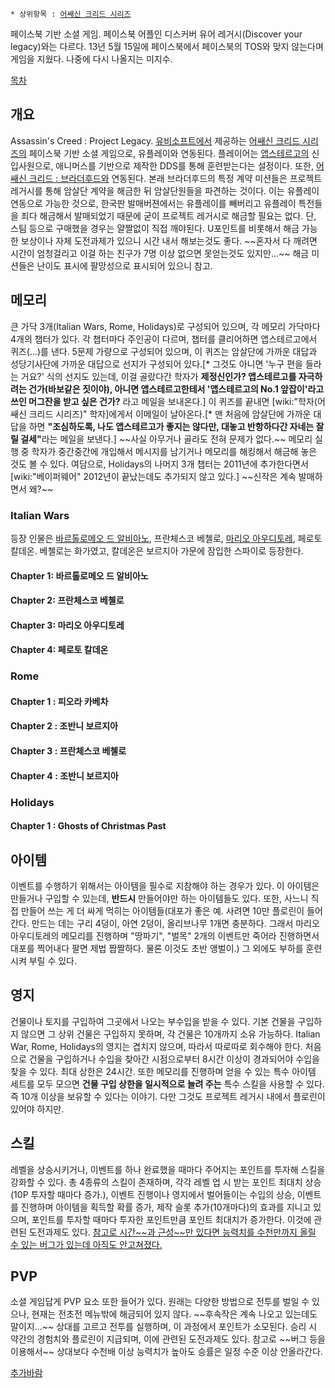  * 상위항목 : [[어쌔신 크리드 시리즈]]

페이스북 기반 소셜 게임. 페이스북 어플인 디스커버 유어 레거시(Discover your legacy)와는 다르다.
13년 5월 15일에 페이스북에서 페이스북의 TOS와 맞지 않는다며 게임을 지웠다. 나중에 다시 나올지는 미지수.

[[목차]]
== 개요 ==
Assassin's Creed : Project Legacy. [[유비소프트]]에서 제공하는 [[어쌔신 크리드 시리즈]]의 페이스북 기반 소셜 게임으로, 유플레이와 연동된다. 플레이어는 [[앱스테르고]]의 신입사원으로, 애니머스를 기반으로 제작한 DDS를 통해 훈련받는다는 설정이다. 또한, [[어쌔신 크리드 : 브라더후드]]와 연동된다. 본래 브라더후드의 특정 계약 미션들은 프로젝트 레거시를 통해 암살단 계약을 해금한 뒤 암살단원들을 파견하는 것이다. 이는 유플레이 연동으로 가능한 것으로, 한국판 발매버젼에서는 유플레이를 빼버리고 유플레이 특전들을 죄다 해금해서 발매되었기 때문에 굳이 프로젝트 레거시로 해금할 필요는 없다. 단, 스팀 등으로 구매했을 경우는 얄짤없이 직접 깨야된다. U포인트를 비롯해서 해금 가능한 보상이나 자체 도전과제가 있으니 시간 내서 해보는것도 좋다. ~~혼자서 다 깨려면 시간이 엄청걸리고 이걸 하는 친구가 7명 이상 없으면 못얻는것도 있지만...~~ 해금 미션들은 난이도 표시에 팔망성으로 표시되어 있으니 참고.

== 메모리 ==
큰 가닥 3개(Italian Wars, Rome, Holidays)로 구성되어 있으며, 각 메모리 가닥마다 4개의 챕터가 있다. 각 챕터마다 주인공이 다르며, 챕터를 클리어하면 앱스테르고에서 퀴즈(...)를 낸다. 5문제 가량으로 구성되어 있으며, 이 퀴즈는 암살단에 가까운 대답과 성당기사단에 가까운 대답으로 선지가 구성되어 있다.[* 그것도 아니면 '누구 편을 들라는 거요?' 식의 선지도 있는데, 이걸 골랐다간 학자가 '''제정신인가? 앱스테르고를 자극하려는 건가(바보같은 짓이야), 아니면 앱스테르고한테서 '앱스테르고의 No.1 앞잡이'라고 쓰인 머그잔을 받고 싶은 건가?''' 라고 메일을 보내온다.] 이 퀴즈를 끝내면 [wiki:"학자(어쌔신 크리드 시리즈)" 학자]에게서 이메일이 날아온다.[* 맨 처음에 암살단에 가까운 대답을 하면 '''"조심하도록, 나도 앱스테르고가 좋지는 않다만, 대놓고 반항하다간 자네는 잘릴 걸세"'''라는 메일을 보낸다.] ~~사실 아무거나 골라도 전혀 문제가 없다.~~ 메모리 실행 중 학자가 중간중간에 개입해서 메시지를 남기거나 메모리를 해킹해서 해금해 놓은 것도 볼 수 있다. 여담으로, Holidays의 나머지 3개 챕터는 2011년에 추가한다면서 [wiki:"베이퍼웨어" 2012년이 끝났는데도 추가되지 않고 있다.] ~~신작은 계속 발매하면서 왜?~~

=== Italian Wars ===
등장 인물은 [[바르톨로메오 드 알비아노]], 프란체스코 베첼로, [[마리오 아우디토레]], 페로토 칼데온. 베첼로는 화가였고, 칼데온은 보르지아 가문에 잠입한 스파이로 등장한다.

==== Chapter 1: 바르톨로메오 드 알비아노 ====

==== Chapter 2: 프란체스코 베첼로 ====

==== Chapter 3: 마리오 아우디토레 ====

==== Chapter 4: 페로토 칼데온 ==== 

=== Rome ===

==== Chapter 1 : 피오라 카베차 ====

==== Chapter 2 : 조반니 보르지아 ====

==== Chapter 3 : 프란체스코 베첼로 ====

==== Chapter 4 : 조반니 보르지아 ====

=== Holidays ===

==== Chapter 1 : Ghosts of Christmas Past ====

== 아이템 ==
이벤트를 수행하기 위해서는 아이템을 필수로 지참해야 하는 경우가 있다. 이 아이템은 만들거나 구입할 수 있는데, '''반드시''' 만들어야만 하는 아이템들도 있다. 또한, 사느니 직접 만들어 쓰는 게 더 싸게 먹히는 아이템들(대포가 좋은 예. 사려면 10만 플로린이 들어간다. 만드는 데는 구리 4덩이, 아연 2덩이, 올리브나무 1개면 충분하다. 그래서 마리오 아우디토레의 메모리를 진행하며 "땅파기", "벌목" 2개의 이벤트만 죽어라 진행하면서 대포를 찍어내다 팔면 제법 짭짤하다. 물론 이것도 초반 앵벌이.)
그 외에도 부하를 훈련시켜 부릴 수 있다. 

== 영지 ==
건물이나 토지를 구입하여 그곳에서 나오는 부수입을 받을 수 있다. 기본 건물을 구입하지 않으면 그 상위 건물은 구입하지 못하며, 각 건물은 10개까지 소유 가능하다. Italian War, Rome, Holidays의 영지는 겹치지 않으며, 따라서 따로따로 회수해야 한다. 처음으로 건물을 구입하거나 수입을 찾아간 시점으로부터 8시간 이상이 경과되어야 수입을 찾을 수 있다. 최대 상한은 24시간. 또한 메모리를 진행하며 얻을 수 있는 특수 아이템 세트를 모두 모으면 '''건물 구입 상한을 일시적으로 늘려 주는''' 특수 스킬을 사용할 수 있다. 즉 10개 이상을 보유할 수 있다는 이야기. 다만 그것도 프로젝트 레거시 내에서 플로린이 있어야 하지만.

== 스킬 ==
레벨을 상승시키거나, 이벤트를 하나 완료했을 때마다 주어지는 포인트를 투자해 스킬을 강화할 수 있다. 총 4종류의 스킬이 존재하며, 각각 레벨 업 시 받는 포인트 최대치 상승(10P 투자할 때마다 증가.), 이벤트 진행이나 영지에서 벌어들이는 수입의 상승, 이벤트를 진행하며 아이템을 획득할 확률 증가, 제작 슬롯 추가(10개마다)의 효과를 지니고 있으며, 포인트를 투자할 때마다 투자한 포인트만큼 포인트 최대치가 증가한다. 이것에 관련된 도전과제도 있다. [http://youtu.be/m6WMidLQRVs 참고로 시간~~과 근성~~만 있다면 능력치를 수천만까지 올릴 수 있는 버그가 있는데 아직도 안고쳐졌다.]

== PVP ==
소셜 게임답게 PVP 요소 또한 들어가 있다. 원래는 다양한 방법으로 전투를 벌일 수 있으나, 현재는 전초전 메뉴밖에 해금되어 있지 않다. ~~후속작은 계속 나오고 있는데도 말이지...~~ 상대를 고르고 전투를 실행하며, 이 과정에서 포인트가 소모된다. 승리 시 약간의 경험치와 플로린이 지급되며, 이에 관련된 도전과제도 있다. 참고로 ~~버그 등을 이용해서~~ 상대보다 수천배 이상 능력치가 높아도 승률은 일정 수준 이상 안올라간다.

[[추가바람]]
